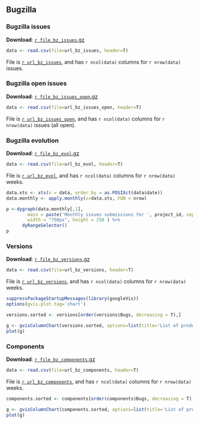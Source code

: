 
## <a name="bz"></a> Bugzilla

### <a name="bz_issues"></a> Bugzilla issues

**Download**: [`r file_bz_issues`.gz](../`r url_bz_issues`.gz)

```r
data <- read.csv(file=url_bz_issues, header=T)
```

File is [``r url_bz_issues``](../`r url_bz_issues`), and has ``r ncol(data)`` columns for ``r nrow(data)`` issues.

### <a name="bz_issues_open"></a> Bugzilla open issues

**Download**: [`r file_bz_issues_open`.gz](../`r url_bz_issues_open`.gz)

```r
data <- read.csv(file=url_bz_issues_open, header=T)
```

File is [``r url_bz_issues_open``](../`r url_bz_issues_open`), and has ``r ncol(data)`` columns for ``r nrow(data)`` issues (all open).

### <a name="bz_evol"></a> Bugzilla evolution

**Download**: [`r file_bz_evol`.gz](../`r url_bz_evol`.gz)

```r
data <- read.csv(file=url_bz_evol, header=T)
```

File is [``r url_bz_evol``](../`r url_bz_evol`), and has ``r ncol(data)`` columns for ``r nrow(data)`` weeks.

```r
data.xts <- xts(x = data, order.by = as.POSIXct(data$date))
data.monthly <- apply.monthly(x=data.xts, FUN = nrow)

p <-dygraph(data.monthly[,1],
        main = paste('Monthly issues submissions for ', project_id, sep=''),
        width = "750px", height = 250 ) %>%
      dyRangeSelector()
p
```

### <a name="bz_versions"></a> Versions

**Download**: [`r file_bz_versions`.gz](../`r url_bz_versions`.gz)

```r
data <- read.csv(file=url_bz_versions, header=T)
```

File is [``r url_bz_versions``](../`r url_bz_versions`), and has ``r ncol(data)`` columns for ``r nrow(data)`` weeks.

```r
suppressPackageStartupMessages(library(googleVis))
options(gvis.plot.tag='chart')

versions.sorted <- versions[order(versions$Bugs, decreasing = T),]

g <- gvisColumnChart(versions.sorted, options=list(title='List of product versions', legend="{position: 'none'}", width="automatic", height="300px"))
plot(g)
```

### <a name="bz_components"></a> Components

**Download**: [`r file_bz_components`.gz](../`r url_bz_components`.gz)

```r
data <- read.csv(file=url_bz_components, header=T)
```

File is [``r url_bz_components``](../`r url_bz_components`), and has ``r ncol(data)`` columns for ``r nrow(data)`` weeks.

```r
components.sorted <- components[order(components$Bugs, decreasing = T),]

g <- gvisColumnChart(components.sorted, options=list(title='List of product components', legend="{position: 'none'}", width="automatic", height="300px"))
plot(g)
```

